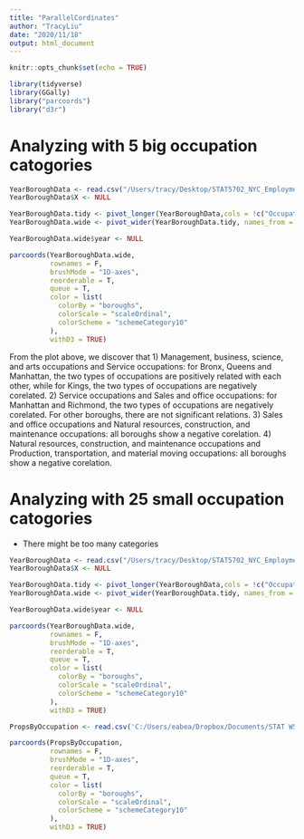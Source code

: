 ```yaml
---
title: "ParallelCordinates"
author: "TracyLiu"
date: "2020/11/18"
output: html_document
---
```


```r
knitr::opts_chunk$set(echo = TRUE)
```

```r
library(tidyverse)
library(GGally)
library("parcoords")
library("d3r")
```

# Analyzing with 5 big occupation catogories
```r
YearBoroughData <- read.csv("/Users/tracy/Desktop/STAT5702_NYC_Employment_Analysis/DataPreprocessing/Data/NumEmp/OccupationByBigBorough.csv")
YearBoroughData$X <- NULL

YearBoroughData.tidy <- pivot_longer(YearBoroughData,cols = !c("Occupations","year"), names_to = "boroughs", values_to = "NumEmp")
YearBoroughData.wide <- pivot_wider(YearBoroughData.tidy, names_from = Occupations, values_from = NumEmp)

YearBoroughData.wide$year <- NULL

parcoords(YearBoroughData.wide,
          rownames = F,
          brushMode = "1D-axes",
          reorderable = T,
          queue = T,
          color = list(
            colorBy = "boroughs",
            colorScale = "scaleOrdinal",
            colorScheme = "schemeCategory10"
          ),
          withD3 = TRUE) 
```
From the plot above, we discover that
1) Management, business, science, and arts occupations and Service occupations: for Bronx, Queens and Manhattan, the two types of occupations are positively related with each other, while for Kings, the two types of occupations are negatively corelated.
2) Service occupations and Sales and office occupations: for Manhattan and Richmond, the two types of occupations are negatively corelated. For other boroughs, there are not significant relations.
3) Sales and office occupations and Natural resources, construction, and maintenance occupations: all boroughs show a negative corelation.
4) Natural resources, construction, and maintenance occupations and Production, transportation, and material moving occupations: all boroughs show a negative corelation.

# Analyzing with 25 small occupation catogories
  * There might be too many categories
```r
YearBoroughData <- read.csv("/Users/tracy/Desktop/STAT5702_NYC_Employment_Analysis/DataPreprocessing/Data/NumEmp/OccupationBySmallBorough.csv")
YearBoroughData$X <- NULL

YearBoroughData.tidy <- pivot_longer(YearBoroughData,cols = !c("Occupations","year"), names_to = "boroughs", values_to = "NumEmp")
YearBoroughData.wide <- pivot_wider(YearBoroughData.tidy, names_from = Occupations, values_from = NumEmp)

YearBoroughData.wide$year <- NULL

parcoords(YearBoroughData.wide,
          rownames = F,
          brushMode = "1D-axes",
          reorderable = T,
          queue = T,
          color = list(
            colorBy = "boroughs",
            colorScale = "scaleOrdinal",
            colorScheme = "schemeCategory10"
          ),
          withD3 = TRUE) 
```

```r
PropsByOccupation <- read.csv('C:/Users/eabea/Dropbox/Documents/STAT W5702/Project/STAT5702_NYC_Employment_Analysis/DataPreprocessing/Data/Preprocess_ClevelandDotPlot/PropsByOccupation.csv')

parcoords(PropsByOccupation,
          rownames = F,
          brushMode = "1D-axes",
          reorderable = T,
          queue = T,
          color = list(
            colorBy = "boroughs",
            colorScale = "scaleOrdinal",
            colorScheme = "schemeCategory10"
          ),
          withD3 = TRUE) 

```